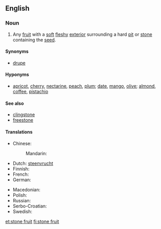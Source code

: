 {{wikipedia|Drupe}}
==English==

===Noun===
{{en-noun|head=[[stone]] [[fruit]]}}

# Any [[fruit]] with a [[soft]] [[fleshy]] [[exterior]] surrounding a hard [[pit]] or [[stone]] containing the [[seed]].

====Synonyms====
* [[drupe]]

====Hyponyms====
* [[apricot]], [[cherry]], [[nectarine]], [[peach]], [[plum]]; [[date]], [[mango]], [[olive]]; [[almond]], [[coffee]], [[pistachio]]

====See also====
* [[clingstone]]
* [[freestone]]

====Translations====
{{trans-top|fruit with soft flesh and a hard pit}}
* Chinese:
*: Mandarin: {{t-|cmn|核果|tr=héguǒ|sc=Hani}}
* Dutch: [[steenvrucht]] {{f}}
* Finnish: {{t+|fi|luumarja}}
* French: {{t+|fr|drupe|f}}
* German: {{t+|de|Steinfrucht|f}}
{{trans-mid}}
* Macedonian: {{t-|mk|јаткесто овошје|n|tr=játkesto óvošje|sc=Cyrl}}
* Polish: {{t-|pl|pestkowiec|m}}
* Russian: {{t+|ru|костянка|f|tr=kostjánka|sc=Cyrl}}
* Serbo-Croatian: {{t-|sh|koštunica}}
* Swedish: {{t+|sv|stenfrukt|c}}
{{trans-bottom}}

[[et:stone fruit]]
[[fi:stone fruit]]
